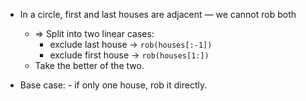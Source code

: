 - In a circle, first and last houses are adjacent — we cannot rob both
    - ⇒ Split into two linear cases:
        - exclude last house → `rob(houses[:-1])`
        - exclude first house → `rob(houses[1:])`
    - Take the better of the two.

- Base case:
        - if only one house, rob it directly.